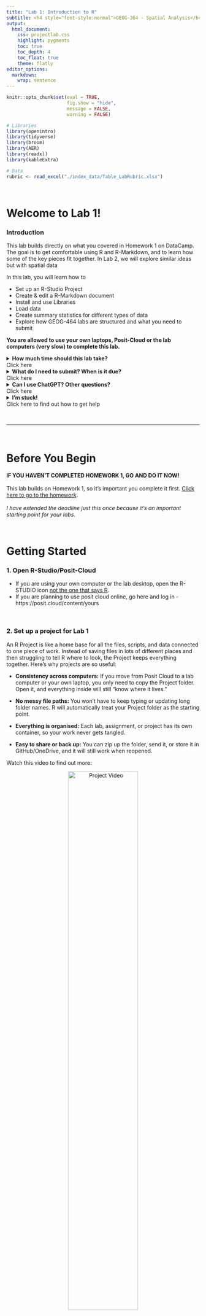```yaml
---
title: "Lab 1: Introduction to R"
subtitle: <h4 style="font-style:normal">GEOG-364 - Spatial Analysis</h4>
output: 
  html_document:
    css: projectlab.css
    highlight: pygments
    toc: true
    toc_depth: 4
    toc_float: true
    theme: flatly
editor_options: 
  markdown: 
    wrap: sentence
---
```



```r
knitr::opts_chunk$set(eval = TRUE, 
                      fig.show = "hide", 
                      message = FALSE, 
                      warning = FALSE)

# Libraries
library(openintro)
library(tidyverse)
library(broom)
library(AER)
library(readxl)
library(kableExtra)

# Data
rubric <- read_excel("./index_data/Table_LabRubric.xlsx")
```


\

# Welcome to Lab 1! {#Lab1 .unnumbered}


### Introduction

This lab builds directly on what you covered in Homework 1 on DataCamp. The goal is to get comfortable using R and R-Markdown, and to learn how some of the key pieces fit together. In Lab 2, we will explore similar ideas but with spatial data

In this lab, you will learn how to 

 - Set up an R-Studio Project
 - Create & edit a R-Markdown document
 - Install and use Libraries
 - Load data
 - Create summary statistics for different types of data
 - Explore how GEOG-464 labs are structured and what you need to submit

**You are allowed to use your own laptops, Posit-Cloud or the lab computers (very slow) to complete this lab.**

<details>
<summary> **How much time should this lab take?** <br>Click here </summary>
<div class="details-body">
<p>This is a **one-week lab**. You’ll likely finish most of it during your lab session, with about 4 additional hours of work at home. So you can expect it to take around **6 hours total**. <br><br> **If it’s taking much longer than that, please reach out!** Don’t struggle in silence. </p>
</div>
</details>

<details>
<summary>**What do I need to submit? When is it due?**<br> Click here</summary>
<div class="details-body">
<p>Submission instructions and a checklist-style grading rubric are included at the end of this lab. </p>
<p>Your deadline depends on which lab section you're in::</p>
<ul>
<li>**Tuesday Lab:** due Wednesday, Sept 10 @ 11:59PM </li>
<li>**Thursday Lab:** due Friday, Sept 12 @ 11:59PM</li>
<li>**Friday Lab:** due Saturday, Sept 13 @ 11:59PM</li>
</ul>
<p>IIf something comes up and you’re running late, don’t panic — <a href="https://psu-spatial.github.io/Geog364-2025/FAQ.html"><strong>click this link for the late policy</strong></a>.</p>
</div>
</details>

<details>
<summary> **Can I use ChatGPT? Other questions?** <br> Click here </summary>
<div class="details-body">
<p>Please read the [**the lab FAQ**](https://psu-spatial.github.io/Geog364-2025/FAQ.html) for guidance on using tools like ChatGPT and answers to common questions. We will also be talking about ChatGPT in the next week or so.
</p>
</div>
</details>


<details class="help">
<summary><strong>I'm stuck!</strong><br>Click here to find out how to get help</summary>
<div class="details-body">
<p>If you get stuck, here’s how to find help:</p>

<p><strong>DURING LABS</strong></p>
<ul>
<li>Kiely (and often Dr G) will be available during your lab session. This is the fastest way to get help.</li>
</ul>

<p><strong>DURING OFFICE HOURS</strong></p>
<ul>
<li>Dr G holds weekly office hours and genuinely enjoys helping with R — especially if you’re feeling stuck, frustrated, or overwhelmed.</li>
</ul>

<p><strong>PIAZZA DISCUSSION BOARD</strong></p>
<ul>
<li>The <a href="https://psu.instructure.com/courses/2396422/external_tools/252951"><strong>Class Piazza discussion board</strong></a> is open 24/7. Kiely will explain how it works and will check it at least once a day.</li>
</ul>

<p><strong>LAST RESORT (IF NO REPLY ON PIAZZA)</strong></p>
<ul>
<li>If you’ve posted on Piazza and don’t get a reply within 24 hours, you can send a <strong>Canvas message</strong> to Kiely or Dr G. Or reach out anytime if you feel completely lost. Replies usually take about 24 hours (see the <a href="https://psu-spatial.github.io/Geog364-2025/FAQ.html"><strong>late policy</strong></a> if you’re near a deadline).</li>
</ul>
</div>
</details>

\

------------------------------------------------------------------------

\


# Before You Begin

::: {#boxgreen}

**IF YOU HAVEN'T COMPLETED HOMEWORK 1, GO AND DO IT NOW!** <br><br> This lab builds on Homework 1, so it's important you complete it first. [Click here to go to the homework](https://psu.instructure.com/courses/2396422/assignments/17466225). <br><br>  *I have extended the deadline just this once because it's an important starting point for your labs*.  

::: 

\

# Getting Started

### 1. Open R-Studio/Posit-Cloud

 - If you are using your own computer or the lab desktop, open the R-STUDIO icon [not the one that says R](https://psu-spatial.github.io/Stat462-2025/index_images/pg_Tut2_startup_fig1.png).
 - If you are planning to use posit cloud online, go here and log in - https://posit.cloud/content/yours

\

### 2. Set up a project for Lab 1

An R Project is like a home base for all the files, scripts, and data connected to one piece of work. Instead of saving files in lots of different places and then struggling to tell R where to look, the Project keeps everything together. Here's why projects are so useful:

 - **Consistency across computers:** If you move from Posit Cloud to a lab computer or your own laptop, you only need to copy the Project folder. Open it, and everything inside will still “know where it lives.”

 - **No messy file paths:** You won’t have to keep typing or updating long folder names. R will automatically treat your Project folder as the starting point.

 - **Everything is organised:** Each lab, assignment, or project has its own container, so your work never gets tangled.

 - **Easy to share or back up:** You can zip up the folder, send it, or store it in GitHub/OneDrive, and it will still work when reopened.
 
 Watch this video to find out more:

<p align="center">
  <a href="https://www.linkedin.com/learning/learning-the-r-tidyverse/why-should-you-use-projects-in-rstudio?u=76811570">
    <img src="index_images/im_T1_ProjectVideo.png" alt="Project Video" width="60%">
  </a>
</p>

\

1.  You need to create a new project for every single lab! <br> **Today, use these instructions to create a project for Lab 1:** <br><br> If you are using your own computer or a lab computer, click here [Tutorial: R-Studio Desktop](https://psu-spatial.github.io/Stat462-2025/CH2_EACHLAB.html#11_Projects_using_R-Studio_Desktop) <br> If you are using posit cloud online (the website), click here [Tutorial: Posit Cloud online](https://psu-spatial.github.io/Stat462-2025/CH2_EACHLAB.html#12_Projects_using_Posit_Cloud) <br><br>

\

### 3. Global settings

Before you start using RStudio, it helps to adjust a few settings to make your lives easier. 

2.  Click here [Tutorial: Global settings](https://psu-spatial.github.io/Stat462-2023/in_S462_Tutorial01WhatisR.html#changing-global-settings) and follow the instructions to change your global settings & appearance.


\

### 4. R-Markdown & your lab script

You are going to write up your labs as R-Markdown files (ones ending in .Rmd). These can include both code and text - and they are easy to turn into websites, pdf documents, presentations and many other things.

3.  First, learn more about R-Markdown.<br><br> a) Go to https://rmarkdown.rstudio.com/index.html and take a look around at what R-Markdown is and what it can do <br> b) Go to the [R-Markdown Tutorial](https://psu-spatial.github.io/Stat462-2025/CH2_EACHLAB.html#31_Introduction) and read the introduction & R-Markdown structure. <br><br>

YOU SHOULD BE RUNNING YOUR PROJECT AT THIS POINT. MAKE SURE IT SAYS LAB-1 AT THE TOP OF YOUR SCREEN.

4. For this lab, you are going to use a pre-existing R-Markdown file, where I have put in some simple questions for you to answer.<br><br> [Click here to download the file into your project folder](https://psu.instructure.com/courses/2396422/files/181048476/download?download_frd=1).  If this link doesn't work, then go to Canvas Lab 1 and you can download the .Rmd file from there. 

::: {#boxteal}

**IF YOU ARE ON POSIT-CLOUD**, first download it to your computer/desktop. THEN follow these instructions to upload it into your Lab 1 workspace:  https://docs.posit.co/cloud/guide/data/

::: 

------------------------------------------------------------------------

# Complete the lab script!

5. **Rename the file** <br><br>   "GEOG364_Lab1_AddYourEmailID.Rmd" should now be in your Lab 1 project folder (either on your computer or on posit-cloud).  <br><br>
Go to the Files tab (one of the quadrants) in R-studio. If you are running your Lab 1 you should be able to see it. Click the tick-box next to it and click the Rename button. Change AddYourEmailID to your PSU email ID e.g. mine is hlg5155. 
 
 
6. **Open the file & follow the instructions!".  Come back here at the end.

------------------------------------------------------------------------

# Show me something new!

adasdsad


For example you could,

 - Follow these instructions, install a custom theme and include a screenshot in your lab report (https://www.garrickadenbuie.com/project/rsthemes/)

<br>

------------------------------------------------------------------------

# What to submit?

asdjnasda

<br>

# Grading rubric

## Overall

Overall, here is what your lab should correspond to:

```r
knitr::kable(rubric) %>%   
  kable_classic_2() %>%
  kable_styling(bootstrap_options = c("striped", "hover", "responsive"))

```

And..
finished!

